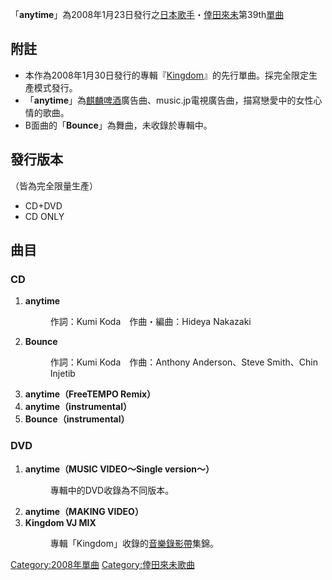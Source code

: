 {{unreferenced|time=2009-12-27T16:31:42+00:00}}
{{Infobox song
| name       = anytime
| type       = [[單曲|單曲]]
| cover      = Anytime.jpg
| artist     = [[倖田來未|倖田來未]]
| released   = 2008年1月23日
| recorded   = 
| genre      = [[J-POP|J-POP]]
| length     = 22分24秒
| label      = [[rhythm_zone|rhythm zone]]
| producer   = 
| chart_position = *最高第4名（[[Oricon|Oricon]]） 
* 2008年度年間順位134名（Oricon）
| certification = 
| prev_title = [[LAST_ANGEL_feat.東方神起|LAST ANGEL feat.東方神起]]
| prev_year  = 2007
| next_title = [[MOON_(倖田來未單曲)|MOON]]
| next_year  = 2008
}}
「'''anytime'''」為2008年1月23日發行之[[日本|日本]][[歌手|歌手]]・[[倖田來未|倖田來未]]第39th[[單曲|單曲]]

== 附註 ==
* 本作為2008年1月30日發行的專輯『[[Kingdom_倖感王國|Kingdom]]』的先行單曲。採完全限定生產模式發行。
* 「'''anytime'''」為[[麒麟啤酒|麒麟啤酒]]廣告曲、music.jp電視廣告曲，描寫戀愛中的女性心情的歌曲。
* B面曲的「'''Bounce'''」為舞曲，未收錄於專輯中。

== 發行版本 ==
（皆為完全限量生產）
* CD+DVD
* CD ONLY

== 曲目 ==
=== CD ===
# '''anytime'''
#: 作詞：Kumi Koda　作曲・編曲：Hideya Nakazaki 
# '''Bounce'''
#: 作詞：Kumi Koda　作曲：Anthony Anderson、Steve Smith、Chin Injetib
# '''anytime（FreeTEMPO Remix）'''
# '''anytime（instrumental）'''
# '''Bounce（instrumental）'''

=== DVD ===
# '''anytime（MUSIC VIDEO～Single version～）'''
#: 專輯中的DVD收錄為不同版本。
# '''anytime（MAKING VIDEO）'''
# '''Kingdom VJ MIX''' 
#: 專輯「Kingdom」收錄的[[音樂錄影帶|音樂錄影帶]]集錦。

{{倖田來未}}

[[Category:2008年單曲|Category:2008年單曲]]
[[Category:倖田來未歌曲|Category:倖田來未歌曲]]